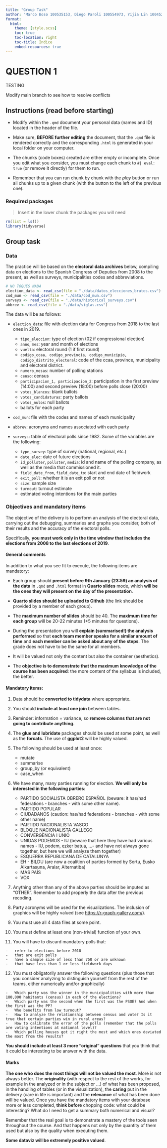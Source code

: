 ```yaml
---
title: "Group Task"
author: "Marco Boso 100535153, Diego Paroli 100554973, Yijia Lin 100452242, Bradley McKenzie 100535241, Linghan Zheng 100540803, Jia Lin 100536210, Isabel Monge 100542532"
format:
  html:
    theme: [style.scss]
    toc: true
    toc-location: right
    toc-title: Índice
    embed-resources: true
---
```



# QUESTION 1
TESTING


Modify main branch to see how to resolve conflicts


## Instructions (read before starting)

-   Modify within the `.qmd` document your personal data (names and ID) located in the header of the file.

-   Make sure, **BEFORE further editing** the document, that the `.qmd` file is rendered correctly and the corresponding `.html` is generated in your local folder on your computer.

-   The chunks (code boxes) created are either empty or incomplete. Once you edit what you consider, you must change each chunk to `#| eval: true` (or remove it directly) for them to run.

-   Remember that you can run chunk by chunk with the *play* button or run all chunks up to a given chunk (with the button to the left of the previous one).

### Required packages

> Insert in the lower chunk the packages you will need

```r
rm(list = ls())
library(tidyverse)
```

## Group task

### Data

The practice will be based on the **electoral data archives** below, compiling data on elections to the Spanish Congress of Deputies from 2008 to the present, as well as surveys, municipalities codes and abbreviations.

```r
# NO TOQUES NADA
election_data <- read_csv(file = "./data/datos_elecciones_brutos.csv")
cod_mun <- read_csv(file = "./data/cod_mun.csv")
surveys <- read_csv(file = "./data/historical_surveys.csv")
abbrev <- read_csv(file = "./data/siglas.csv")
```

The data will be as follows:

-   `election_data`: file with election data for Congress from 2018 to the last ones in 2019.

    -   `tipo_eleccion`: type of election (02 if congressional election)
    -   `anno`, `mes`: year and month of elections
    -   `vuelta`: electoral round (1 if first round)
    -   `codigo_ccaa, codigo_provincia, codigo_municipio, codigo_distrito_electoral`: code of the ccaa, province, municipality and electoral district.
    -   `numero_mesas`: number of polling stations
    -   `censo`: census
    -   `participacion_1, participacion_2`: participation in the first preview (14:00) and second preview (18:00) before polls close (20:00)
    -   `votos_blancos`: blank ballots
    -   `votos_candidaturas`: party ballots
    -   `votos_nulos`: null ballots
    -   ballots for each party

-   `cod_mun`: file with the codes and names of each municipality

-   `abbrev`: acronyms and names associated with each party

-   `surveys`: table of electoral polls since 1982. Some of the variables are the following:

    -   `type_survey`: type of survey (national, regional, etc.)
    -   `date_elec`: date of future elections
    -   `id_pollster`, `pollster`, `media`: id and name of the polling company, as well as the media that commissioned it.
    -   `field_date_from`, `field_date_to`: start and end date of fieldwork
    -   `exit_poll`: whether it is an exit poll or not
    -   `size`: sample size
    -   `turnout`: turnout estimate
    -   estimated voting intentions for the main parties

### Objectives and mandatory items

The objective of the delivery is to perform an analysis of the electoral data, carrying out the debugging, summaries and graphs you consider, both of their results and the accuracy of the electoral polls.

Specifically, **you must work only in the time window that includes the elections from 2008 to the last elections of 2019**.

#### General comments

In addition to what you see fit to execute, the following items are mandatory:

-   Each group should **present before 9th January (23:59) an analysis of the data** in `.qmd` and `.html` format in **Quarto slides** mode, which **will be the ones they will present on the day of the presentation**.

- **Quarto slides should be uploaded to Github** (the link should be provided by a member of each group).

- The **maximum number of slides** should be 40. The **maximum time for each group** will be 20-22 minutes (+5 minutes for questions).

-   During the presentation you will **explain (summarised!) the analysis performed** so that **each team member speaks for a similar amount of time** and **each member can be asked about any of the steps**. The grade does not have to be the same for all members. 

-   It will be valued not only the content but also the container (aesthetics).

-   The **objective is to demonstrate that the maximum knowledge of the course has been acquired**: the more content of the syllabus is included, the better.

#### Mandatory items:

1. Data should be **converted to tidydata** where appropriate.

2. You should **include at least one join** between tables.

3. Reminder: information = variance, so **remove columns that are not going to contribute anything**.

4. The **glue and lubridate** packages should be used at some point, as well as the **forcats**. The use of **ggplot2** will be highly valued.

5. The following should be used at least once:
    -   mutate
    -   summarise
    -   group_by (or equivalent)
    -   case_when

6. We have many, many parties running for election. **We will only be interested in the following parties**:

    -   PARTIDO SOCIALISTA OBRERO ESPAÑOL (beware: it has/had federations - branches - with some other name).
    -   PARTIDO POPULAR
    -   CIUDADANOS (caution: has/had federations - branches - with some other name)
    -   PARTIDO NACIONALISTA VASCO
    -   BLOQUE NACIONALISTA GALLEGO
    -   CONVERGÈNCIA I UNIÓ
    -   UNIDAS PODEMOS - IU (beware that here they have had various names - IU, podem, ezker batua, ...- and have not always gone together, but here we will analyze them together)
    -   ESQUERRA REPUBLICANA DE CATALUNYA
    -   EH - BILDU (are now a coalition of parties formed by Sortu, Eusko Alkartasuna, Aralar, Alternatiba)
    -   MÁS PAÍS
    -   VOX

7. Anything other than any of the above parties should be imputed as "OTHER". Remember to add properly the data after the previous recoding.

8.   Party acronyms will be used for the visualizations. The inclusion of graphics will be highly valued (see <https://r-graph-gallery.com/>).

9. You must use all 4 data files at some point.

10.  You must define at least one (non-trivial) function of your own.

11.  You will have to discard mandatory polls that:

    -   refer to elections before 2018
    -   that are exit polls
    -   have a sample size of less than 750 or are unknown
    -   that have less than 1 or less fieldwork days

12.   You must obligatorily answer the following questions (plus those that you consider analyzing to distinguish yourself from the rest of the teams, either numerically and/or graphically)

    -   Which party was the winner in the municipalities with more than 100,000 habitants (census) in each of the elections?
    -   Which party was the second when the first was the PSOE? And when the first was the PP?
    -   Who benefits from low turnout?
    -   How to analyze the relationship between census and vote? Is it true that certain parties win in rural areas?
    -   How to calibrate the error of the polls (remember that the polls are voting intentions at national level)?
    -   Which polling houses got it right the most and which ones deviated the most from the results?

**You should include at least 3 more "original" questions** that you think that it could be interesting to be answer with the data.

#### Marks

**The one who does the most things will not be valued the most**. More is not always better. The **originality** (with respect to the rest of the works, for example in the analyzed or in the subject or ...) of what has been proposed, in the handling of tables (or in the visualization), the **caring** put in the delivery (care in life is important) and the **relevance** of what has been done will be valued. Once you have the mandatory items with your database more or less completed, **think before** chopping code: what could be interesting? What do I need to get a summary both numerical and visual?

Remember that the real goal is to demonstrate a mastery of the tools seen throughout the course. And that happens not only by the quantity of them used but also by the quality when executing them.

**Some dataviz will be extremely positive valued**.
